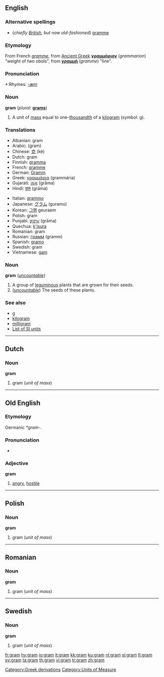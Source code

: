 ==English==

===Alternative spellings===
*(''chiefly [[w:British English|British]], but now old-fashioned'') [[gramme]]

===Etymology===
From French ''[[gramme#French|gramme]]'', from [[Ancient Greek]] '''[[γραμμάριον]]''' (''grammarion'') "weight of two obols", from '''[[γραμμή]]''' (''gramme'') "line".

===Pronunciation===
*:Rhymes: [[Rhymes:English:-æm|-æm]]

===Noun===
'''gram''' (''plural:'' '''[[grams]]''')

# A unit of [[mass]] equal to one-[[thousandth]] of a [[kilogram]] (symbol: [[g]]).

===Translations===
{{top}}
*Albanian: gram
*Arabic: {{ARchar|[[جرام]]}} (gram) {{m}}
*Chinese: [[克]] (kè)
*Dutch: gram {{m}}
*Finnish: [[gramma]]
*French: [[gramme]] {{m}}
*German: [[Gramm]] {{n}}
*Greek: [[γραμμάρια]] (grammária)
*Gujarati: [[ગ્રામ]] (grāma)
*Hindi: [[ग्राम]] (grāma)
{{mid}}
*Italian: [[grammo]] {{m}}
*Japanese: [[グラム]] (guramu)
*Korean: [[그램]] geuraem
*Polish: gram {{m}}
*Punjabi: [[ਗ੍ਰਾਮ]] (grāma)
*Quechua: [[k'isura]]
*Romanian: gram {{n}}
*Russian: [[грамм]] (gramm) {{m}}
*Spanish: [[gramo]] {{m}}
*Swedish: gram
*Vietnamese: [[gam]]
{{bottom}}

<!--separate etymology here-->

===Noun===
'''gram''' (''[[uncountable]]'')

# A group of [[leguminous]] plants that are grown for their seeds.
# (''[[uncountable]]'') The seeds of these plants.

===See also===
*[[g]]
*[[kilogram]]
*[[milligram]]
*[[Appendix:Weights_and_measures#SI_units|List of SI units]]

----

==Dutch==
===Noun===
'''gram''' {{m}}

#gram (''unit of mass'')

----

==Old English==
===Etymology===
Germanic ''*gram-''.

===Pronunciation===
*{{IPA|/gram/}}

===Adjective===
'''gram'''
# [[angry]], [[hostile]]

----

==Polish==
===Noun===
'''gram''' {{m}}

#gram (''unit of mass'')

----

==Romanian==
===Noun===
'''gram''' {{n}}

#gram (''unit of mass'')

----

==Swedish==
===Noun===
'''gram''' {{n}}

#gram (''unit of mass'')

[[Category:Greek derivations]]
[[Category:Units of Measure]]

[[fr:gram]]
[[hy:gram]]
[[io:gram]]
[[it:gram]]
[[kk:gram]]
[[ku:gram]]
[[nl:gram]]
[[sl:gram]]
[[fi:gram]]
[[sv:gram]]
[[ta:gram]]
[[th:gram]]
[[vi:gram]]
[[tr:gram]]
[[zh:gram]]